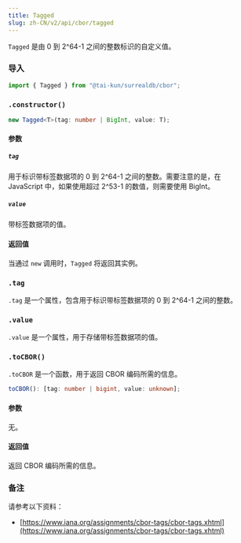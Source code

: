 ```yaml
---
title: Tagged
slug: zh-CN/v2/api/cbor/tagged
---
```



`Tagged` 是由 0 到 2^64-1 之间的整数标识的自定义值。

### 导入

```ts
import { Tagged } from "@tai-kun/surrealdb/cbor";
```

### `.constructor()`

```ts
new Tagged<T>(tag: number | BigInt, value: T);
```

#### 参数

##### `tag`

用于标识带标签数据项的 0 到 2^64-1 之间的整数。需要注意的是，在 JavaScript 中，如果使用超过 2^53-1 的数值，则需要使用 BigInt。

##### `value`

带标签数据项的值。

#### 返回值

当通过 `new` 调用时，`Tagged` 将返回其实例。

### `.tag` <Badge variant="instance" /><Badge variant="property" />

`.tag` 是一个属性，包含用于标识带标签数据项的 0 到 2^64-1 之间的整数。

### `.value` <Badge variant="instance" /><Badge variant="property" />

`.value` 是一个属性，用于存储带标签数据项的值。

### `.toCBOR()` <Badge variant="instance" /><Badge variant="method" />

`.toCBOR` 是一个函数，用于返回 CBOR 编码所需的信息。

```ts
toCBOR(): [tag: number | bigint, value: unknown];
```

#### 参数

无。

#### 返回值

返回 CBOR 编码所需的信息。

### 备注

请参考以下资料：

- [https://www.iana.org/assignments/cbor-tags/cbor-tags.xhtml](https://www.iana.org/assignments/cbor-tags/cbor-tags.xhtml)
